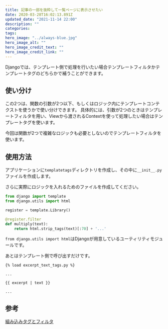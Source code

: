 ```yaml
---
title: 記事の一部を抜粋して一覧ページに表示させたい
date: 2020-03-28T16:02:13.891Z
updated_date: "2021-11-14 22:00"
description: ""
categories:
tags:
hero_image: "../always-blue.jpg"
hero_image_alt: ""
hero_image_credit_text: ""
hero_image_credit_link: ""
---
```

Djangoでは、テンプレート側で処理を行いたい場合テンプレートフィルタかテンプレートタグのどちらかで補うことができます。

## 使い分け
この2つは、関数の引数が2つ以下、もしくはロジック内にテンプレートコンテクストを使うかで使い分けできます。
具体的には、引数が2つのときはテンプレートフィルタを用い、Viewから渡されるContextを使って処理したい場合はテンプレートタグを使います。

今回は関数が2つで複雑なロジックも必要としないのでテンプレートフィルタを使います。

## 使用方法
アプリケーションに`templatetags`ディレクトリを作成し、その中に`__init__.py`ファイルを作成します。

さらに実際にロジックを入れるためのファイルを作成してください。

```py:excerpt_text_tags.py
from django import template
from django.utils import html

register = template.Library()

@register.filter
def multiply(text):
    return html.strip_tags(text)[:70] + '...'
```
`from django.utils import html`はDjangoが用意しているユーティリティモジュールです。

あとはテンプレート側で呼び出すだけです。

```
{% load excerpt_text_tags.py %}

...

{{ excerpt | text }}

...

```

## 参考
[組み込みタグとフィルタ](https://docs.djangoproject.com/ja/2.2/ref/templates/builtins/)
